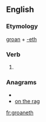 ==English==

===Etymology===
[[groan]] + [[-eth]]

===Verb===
{{infl|en|verb form}}

# {{archaic third-person singular of|groan}}

===Anagrams===
* {{alphagram|aeghnort}}
* [[on the rag#English|on the rag]]

[[fr:groaneth]]